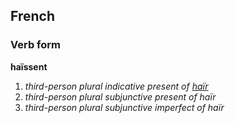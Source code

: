 ==French==
===Verb form===
'''haïssent'''

# ''third-person plural indicative present of [[haïr]]''
# ''third-person plural subjunctive present of haïr''
# ''third-person plural subjunctive imperfect of haïr''